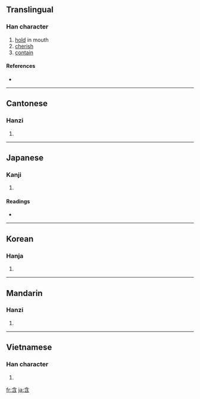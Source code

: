 ==Translingual==

===Han character===
{{Han char|rn=30|rad=口|as=04|sn=7|four=8060<sub>2</sub>|canj=人戈弓口 (OINR)|ids=⿱[[今]][[口]]}}

# [[hold]] in mouth
# [[cherish]]
# [[contain]]

====References====
* {{Han ref|kx=0178.140|dkj=03350|dj=0395.190|hdz=10592.010|uh=542B|ud=21547|bh=A774|bd=42868}}

----

==Cantonese==

===Hanzi===
{{yue-hanzi|jyut=ham4|y=ham4}}

# {{defn|Cantonese}}

----

==Japanese==

===Kanji===
{{ja-kanji|grade=c|rs=口04}}

# {{defn|Japanese}}

====Readings====
* {{ja-readings|on=[[がん]] (gan)|kun=[[ふくむ]] (fukumu), [[ふくめる]] (fukumeru)}}

----

==Korean==

===Hanja===
{{ko-hanja|hangeul=함|rv=ham|mr=ham}}

# {{defn|Korean}}

----

==Mandarin==

===Hanzi===
{{cmn-hanzi|pin=[[hán]] ([[han2]])|wg=han<sup>2</sup>}}

# {{defn|Mandarin}}

----

==Vietnamese==

===Han character===
{{vi-hantu|hàm}}

# {{defn|Vietnamese}}

[[fr:含]]
[[ja:含]]